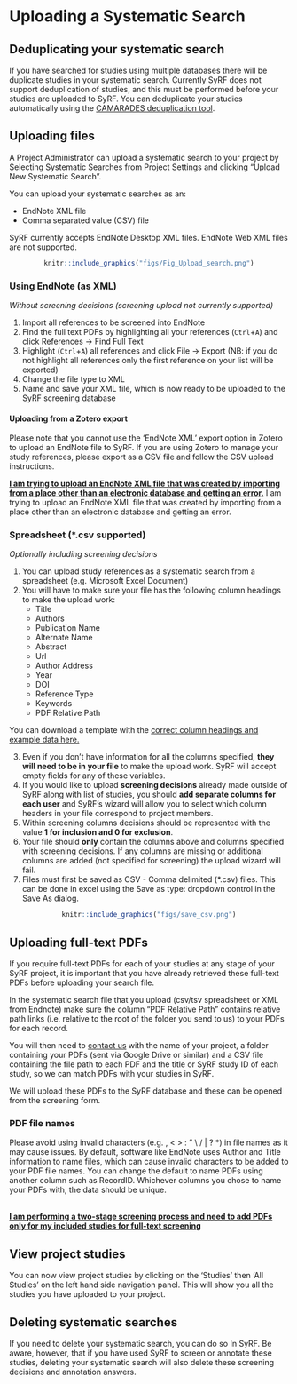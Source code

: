 # Uploading a Systematic Search {#systematicSearch}

## Deduplicating your systematic search
If you have searched for studies using multiple databases there will be duplicate studies in your systematic search. Currently SyRF does not support deduplication of studies, and this must be performed before your studies are uploaded to SyRF. You can deduplicate your studies automatically using the [CAMARADES deduplication tool](https://camarades.shinyapps.io/RDedup/).

## Uploading files

	
A Project Administrator can upload a systematic search to your project by Selecting Systematic Searches from Project Settings and clicking "Upload New Systematic Search".
	
You can upload your systematic searches as an:

* EndNote XML file
* Comma separated value (CSV) file

SyRF currently accepts EndNote Desktop XML files. EndNote Web XML files are not supported.

<center>
```r
knitr::include_graphics("figs/Fig_Upload_search.png")
```
</center>

### Using EndNote (as XML)
*Without screening decisions (screening upload not currently supported)*

1. Import all references to be screened into EndNote 
2. Find the full text PDFs by highlighting all your references (`Ctrl`+`A`) and click References -> Find Full Text
3. Highlight (`Ctrl`+`A`) all references and click File -> Export (NB: if you do not highlight all references only the first reference on your list will be exported) 
4. Change the file type to XML 
5. Name and save your XML file, which is now ready to be uploaded to the SyRF screening database

#### Uploading from a Zotero export
Please note that you cannot use the  'EndNote XML' export option in Zotero to upload an EndNote file to SyRF. If you are using Zotero to manage your study references, please export as a CSV file and follow the CSV upload instructions.

[**I am trying to upload an EndNote XML file that was created by importing from a place other than an electronic database and getting an error.**](https://syrf.org.uk/faq)
I am trying to upload an EndNote XML file that was created by importing from a place other than an electronic database and getting an error.

### Spreadsheet (\*.csv supported)
*Optionally including screening decisions*

1. You can upload study references as a systematic search from a spreadsheet (e.g. Microsoft Excel Document)  
2. You will have to make sure your file has the following column headings to make the upload work: 
    * Title
    * Authors
    * Publication Name
    * Alternate Name
    * Abstract
    * Url
    * Author Address
    * Year
    * DOI
    * Reference Type
    * Keywords
    * PDF Relative Path

You can download a template with the [correct column headings and example data here.](https://syrf.org.uk/assets/pdfs/Systematic_search_instructions.html) 

3. Even if you don't have information for all the columns specified, **they will need to be in your file** to make the upload work. SyRF will accept empty fields for any of these variables.
4. If you would like to upload **screening decisions** already made outside of SyRF along with list of studies, you should **add separate columns for each user** and SyRF’s wizard will allow you to select which column headers in your file correspond to project members.
5. Within screening columns decisions should be represented with the value **1 for inclusion and 0 for exclusion**.
6. Your file should **only** contain the columns above and columns specified with screening decisions. If any columns are missing or additional columns are added (not specified for screening) the upload wizard will fail. 
7. Files must first be saved as CSV - Comma delimited (\*.csv) files. This can be done in excel using the Save as type: dropdown control in the Save As dialog. 

<center>
```r
knitr::include_graphics("figs/save_csv.png")
```
</center>

## Uploading full-text PDFs
If you require full-text PDFs for each of your studies at any stage of your SyRF project, it is important that you have already retrieved these full-text PDFs before uploading your search file.


In the systematic search file that you upload (csv/tsv spreadsheet or XML from Endnote) make sure the column “PDF Relative Path” contains relative path links (i.e. relative to the root of the folder you send to us) to your PDFs for each record.

You will then need to [contact us](syrf.info@ed.ac.uk) with the name of your project, a folder containing your PDFs (sent via Google Drive or similar) and a CSV file containing the file path to each PDF and the title or SyRF study ID of each study, so we can match PDFs with your studies in SyRF. 

We will upload these PDFs to the SyRF database and these can be opened from the screening form.

### PDF file names
Please avoid using invalid characters (e.g. , < > : " \\ / | ? \*) in file names as it may cause issues. By default, software like EndNote uses Author and Title information to name files, which can cause invalid characters to be added to your PDF file names. You can change the default to name PDFs using another column such as RecordID. Whichever columns you chose to name your PDFs with, the data should be unique.

<br>
[**I am performing a two-stage screening process and need to add PDFs only for my included studies for full-text screening**](https://syrf.org.uk/faq)

## View project studies
You can now view project studies by clicking on the ‘Studies’ then 'All Studies' on the left hand side navigation panel. This will show you all the studies you have uploaded to your project.

## Deleting systematic searches
If you need to delete your systematic search, you can do so In SyRF. Be aware, however, that if you have used SyRF to screen or annotate these studies, deleting your systematic search will also delete these screening decisions and annotation answers.
